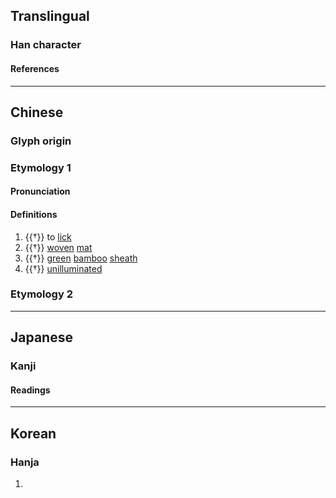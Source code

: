 {{character info/new}}
==Translingual==

===Han character===
{{Han char|rn=1|rad=一|as=05|sn=6|four=10600|canj=MOW|ids=⿻𠆣囗}}

====References====
{{Han ref|kx=0078.030|hdz=10019.020|uh=3401}}

----

==Chinese==
{{zh-forms|alt=𠀬}}

===Glyph origin===
{{Han etym}}

===Etymology 1===

====Pronunciation====
{{zh-pron
|m=tiàn
|c=tim2
|h=pfs=
|md=
|mn=
|w=
|mc=y
|cat=v,n,a
}}
{{attention|yue|pronunciation doesn't seem right}}

====Definitions====
{{zh-hanzi}}

# {{†}} to [[lick]]
# {{†}} [[woven]] [[mat]]
# {{†}} [[green]] [[bamboo]] [[sheath]]
# {{†}} [[unilluminated]]

===Etymology 2===
{{zh-see|西|v}}

----

==Japanese==

===Kanji===
{{ja-kanji|grade=|rs=一05}}

====Readings====
{{ja-readings
|goon=てん
|kanon=てん
}}

----

==Korean==

===Hanja===
{{ko-hanja|hangeul=첨|rv=cheom|mr=ch'ŏm|y=chem|eumhun=핥다|ehrv=halthda|ehmr=halta|ehy=halthta}}

# {{defn|lang=ko|sort=一05}}